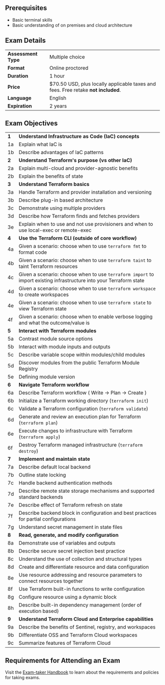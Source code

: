 <!-- Each "## Heading Two" section in this document will be used to populate an FAQ item -->

## Prerequisites

- Basic terminal skills
- Basic understanding of on premises and cloud architecture

## Exam Details

|                     |                                                                                   |
| ------------------- | --------------------------------------------------------------------------------- |
| **Assessment Type** | Multiple choice                                                                   |
| **Format**          | Online proctored                                                                  |
| **Duration**        | 1 hour                                                                            |
| **Price**           | $70.50 USD, plus locally applicable taxes and fees. Free retake **not included**. |
| **Language**        | English                                                                           |
| **Expiration**      | 2 years                                                                           |

## Exam Objectives

|       |                                                                                                                     |
| ----- | ------------------------------------------------------------------------------------------------------------------- |
| **1** | **Understand Infrastructure as Code (IaC) concepts**                                                                |
| 1a    | Explain what IaC is                                                                                                 |
| 1b    | Describe advantages of IaC patterns                                                                                 |
| **2** | **Understand Terraform's purpose (vs other IaC)**                                                                   |
| 2a    | Explain multi-cloud and provider-agnostic benefits                                                                  |
| 2b    | Explain the benefits of state                                                                                       |
| **3** | **Understand Terraform basics**                                                                                     |
| 3a    | Handle Terraform and provider installation and versioning                                                           |
| 3b    | Describe plug-in based architecture                                                                                 |
| 3c    | Demonstrate using multiple providers                                                                                |
| 3d    | Describe how Terraform finds and fetches providers                                                                  |
| 3e    | Explain when to use and not use provisioners and when to use local-exec or remote-exec                              |
| **4** | **Use the Terraform CLI (outside of core workflow)**                                                                |
| 4a    | Given a scenario: choose when to use `terraform fmt` to format code                                                 |
| 4b    | Given a scenario: choose when to use `terraform taint` to taint Terraform resources                                 |
| 4c    | Given a scenario: choose when to use `terraform import` to import existing infrastructure into your Terraform state |
| 4d    | Given a scenario: choose when to use `terraform workspace` to create workspaces                                     |
| 4e    | Given a scenario: choose when to use `terraform state` to view Terraform state                                      |
| 4f    | Given a scenario: choose when to enable verbose logging and what the outcome/value is                               |
| **5** | **Interact with Terraform modules**                                                                                 |
| 5a    | Contrast module source options                                                                                      |
| 5b    | Interact with module inputs and outputs                                                                             |
| 5c    | Describe variable scope within modules/child modules                                                                |
| 5d    | Discover modules from the public Terraform Module Registry                                                          |
| 5e    | Defining module version                                                                                             |
| **6** | **Navigate Terraform workflow**                                                                                     |
| 6a    | Describe Terraform workflow ( Write -> Plan -> Create )                                                             |
| 6b    | Initialize a Terraform working directory (`terraform init`)                                                         |
| 6c    | Validate a Terraform configuration (`terraform validate`)                                                           |
| 6d    | Generate and review an execution plan for Terraform (`terraform plan`)                                              |
| 6e    | Execute changes to infrastructure with Terraform (`terraform apply`)                                                |
| 6f    | Destroy Terraform managed infrastructure (`terraform destroy`)                                                      |
| **7** | **Implement and maintain state**                                                                                    |
| 7a    | Describe default local backend                                                                                      |
| 7b    | Outline state locking                                                                                               |
| 7c    | Handle backend authentication methods                                                                               |
| 7d    | Describe remote state storage mechanisms and supported standard backends                                            |
| 7e    | Describe effect of Terraform refresh on state                                                                       |
| 7f    | Describe backend block in configuration and best practices for partial configurations                               |
| 7g    | Understand secret management in state files                                                                         |
| **8** | **Read, generate, and modify configuration**                                                                        |
| 8a    | Demonstrate use of variables and outputs                                                                            |
| 8b    | Describe secure secret injection best practice                                                                      |
| 8c    | Understand the use of collection and structural types                                                               |
| 8d    | Create and differentiate resource and data configuration                                                            |
| 8e    | Use resource addressing and resource parameters to connect resources together                                       |
| 8f    | Use Terraform built-in functions to write configuration                                                             |
| 8g    | Configure resource using a dynamic block                                                                            |
| 8h    | Describe built-in dependency management (order of execution based)                                                  |
| **9** | **Understand Terraform Cloud and Enterprise capabilities**                                                          |
| 9a    | Describe the benefits of Sentinel, registry, and workspaces                                                         |
| 9b    | Differentiate OSS and Terraform Cloud workspaces                                                                    |
| 9c    | Summarize features of Terraform Cloud                                                                               |

## Requirements for Attending an Exam

Visit the [Exam-taker Handbook](https://hashicorp-certifications.zendesk.com/hc/en-us/articles/360048211571) to learn about the requirements and policies for taking exams.
